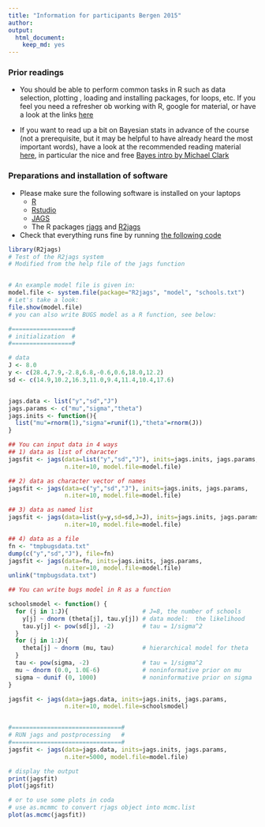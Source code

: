 ```yaml
---
title: "Information for participants Bergen 2015"
author: 
output:
  html_document:
    keep_md: yes
---
```



### Prior readings

* You should be able to perform common tasks in R such as data selection, plotting , loading and installing packages, for loops, etc. If you feel you need a refresher ob working with R, google for material, or have a look at the links [here](http://biometry.github.io/APES/R/R10-gettingStarted.html)

* If you want to read up a bit on Bayesian stats in advance of the course (not a prerequisite, but it may be helpful to have already heard the most important words), have a look at the recommended reading material [here](http://florianhartig.github.io/LearningBayes/), in particular the nice and free [Bayes intro by Michael Clark](http://www3.nd.edu/%7Emclark19/learn/IntroBayes.pdf)

### Preparations and installation of software



* Please make sure the following software is installed on your laptops
  * [R](http://www.r-project.org/)
  * [Rstudio](http://www.rstudio.com/)
  * [JAGS](http://mcmc-jags.sourceforge.net/)
  * The R packages [rjags](http://cran.r-project.org/web/packages/rjags/index.html) and [R2jags](http://cran.r-project.org/web/packages/R2jags/index.html)

* Check that everything runs fine by running [the following code](https://raw.githubusercontent.com/florianhartig/LearningBayes/master/CommentedCode/03-Software/Jags/testR2jags.R)

```r
library(R2jags)
# Test of the R2jags system
# Modified from the help file of the jags function


# An example model file is given in:
model.file <- system.file(package="R2jags", "model", "schools.txt")
# Let's take a look:
file.show(model.file)
# you can also write BUGS model as a R function, see below:

#=================#
# initialization  #
#=================#

# data
J <- 8.0
y <- c(28.4,7.9,-2.8,6.8,-0.6,0.6,18.0,12.2)
sd <- c(14.9,10.2,16.3,11.0,9.4,11.4,10.4,17.6)


jags.data <- list("y","sd","J")
jags.params <- c("mu","sigma","theta")
jags.inits <- function(){
  list("mu"=rnorm(1),"sigma"=runif(1),"theta"=rnorm(J))
}

## You can input data in 4 ways
## 1) data as list of character
jagsfit <- jags(data=list("y","sd","J"), inits=jags.inits, jags.params,
                n.iter=10, model.file=model.file)

## 2) data as character vector of names
jagsfit <- jags(data=c("y","sd","J"), inits=jags.inits, jags.params,
                n.iter=10, model.file=model.file)

## 3) data as named list
jagsfit <- jags(data=list(y=y,sd=sd,J=J), inits=jags.inits, jags.params,
                n.iter=10, model.file=model.file)

## 4) data as a file
fn <- "tmpbugsdata.txt"
dump(c("y","sd","J"), file=fn)
jagsfit <- jags(data=fn, inits=jags.inits, jags.params,
                n.iter=10, model.file=model.file)
unlink("tmpbugsdata.txt")

## You can write bugs model in R as a function

schoolsmodel <- function() {
  for (j in 1:J){                     # J=8, the number of schools
    y[j] ~ dnorm (theta[j], tau.y[j]) # data model:  the likelihood
    tau.y[j] <- pow(sd[j], -2)        # tau = 1/sigma^2
  }
  for (j in 1:J){
    theta[j] ~ dnorm (mu, tau)        # hierarchical model for theta
  }
  tau <- pow(sigma, -2)               # tau = 1/sigma^2
  mu ~ dnorm (0.0, 1.0E-6)            # noninformative prior on mu
  sigma ~ dunif (0, 1000)             # noninformative prior on sigma
}

jagsfit <- jags(data=jags.data, inits=jags.inits, jags.params,
                n.iter=10, model.file=schoolsmodel)


#===============================#
# RUN jags and postprocessing   #
#===============================#
jagsfit <- jags(data=jags.data, inits=jags.inits, jags.params,
                n.iter=5000, model.file=model.file)

# display the output
print(jagsfit)
plot(jagsfit)

# or to use some plots in coda
# use as.mcmmc to convert rjags object into mcmc.list
plot(as.mcmc(jagsfit))


```

